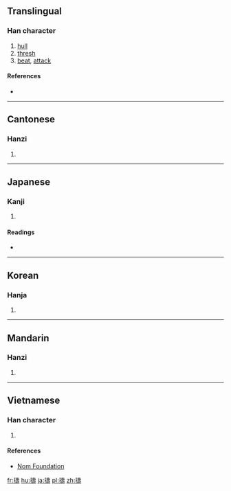 {{also|搗}}
==Translingual==

===Han character===
{{Han char|rn=64|rad=手|as=14|sn=17|four=5404<sub>1</sub>|canj=手土弓戈 (QGNI)|ids=⿰[[扌]][[壽]]}}

# [[hull]]
# [[thresh]]
# [[beat]], [[attack]]

====References====
* {{Han ref|kx=0459.280|dkj=12853|dj=0808.210|hdz=31973.130|uh=64E3|ud=25827|bh=ECEA|bd=60650}}

----

==Cantonese==

===Hanzi===
{{yue-hanzi|jyut=[[dou2]]|y=dou2|sim=𢭏}}

# {{defn|lang=yue|sort=手14}}

----

==Japanese==

===Kanji===
{{ja-kanji|grade=|rs=手14}}

# {{defn|lang=ja|sort=手14}}

====Readings====
* {{ja-readings|on=[[とう]] (tō), [[ちゅう]] (chū)|kun=[[つく]] (tsuku), [[うつ]] (utsu), [[ふれる]] (fureru)}}

----

==Korean==

===Hanja===
{{ko-hanja|hangeul=도|eumhun=|rv=do|mr=to|y=to}}

# {{defn|lang=ko|sort=手14}}

----

==Mandarin==

===Hanzi===
{{cmn-hanzi|sim=𢭏|pin=[[dǎo]] ([[dao3]])|wg=tao<sup>3</sup>}}

# {{defn|lang=cmn|sort=手14}}

----

==Vietnamese==

===Han character===
{{vi-readings|rs=手14| hanviet = đảo}}

# {{defn|lang=vi|sort=手14}}

====References====
*[http://nomfoundation.org/common/nom_details.php?codepoint=64e3 Nom Foundation]

[[fr:擣]]
[[hu:擣]]
[[ja:擣]]
[[pl:擣]]
[[zh:擣]]